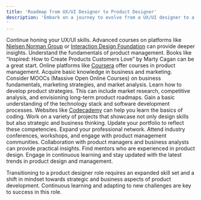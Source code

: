 ```yaml
---
title: 'Roadmap from UX/UI Designer to Product Designer'
description: 'Embark on a journey to evolve from a UX/UI designer to a proficient Product Designer.
'
---
```


<Steps>
  <Step title="Deepen UX/UI Design Expertise">
    Continue honing your UX/UI skills. Advanced courses on platforms like <a href="https://www.nngroup.com/" target="_blank">Nielsen Norman Group</a> or <a href="https://www.interaction-design.org/" target="_blank">Interaction Design Foundation</a> can provide deeper insights.
  </Step>

  <Step title="Learn About Product Management">
    Understand the fundamentals of product management. Books like “Inspired: How to Create Products Customers Love” by Marty Cagan can be a great start. Online platforms like <a href="https://www.coursera.org/" target="_blank">Coursera</a> offer courses in product management.
  </Step>

  <Step title="Understand Business and Marketing">
    Acquire basic knowledge in business and marketing. Consider MOOCs (Massive Open Online Courses) on business fundamentals, marketing strategies, and market analysis.
  </Step>

  <Step title="Develop Strategic Thinking Skills">
    Learn how to develop product strategies. This can include market research, competitive analysis, and envisioning long-term product roadmaps.
  </Step>

  <Step title="Enhance Your Technical Knowledge">
    Gain a basic understanding of the technology stack and software development processes. Websites like <a href="https://www.codecademy.com/" target="_blank">Codecademy</a> can help you learn the basics of coding.
  </Step>

  <Step title="Build and Showcase a Diverse Portfolio">
    Work on a variety of projects that showcase not only design skills but also strategic and business thinking. Update your portfolio to reflect these competencies.
  </Step>

  <Step title="Network and Collaborate">
    Expand your professional network. Attend industry conferences, workshops, and engage with product management communities. Collaboration with product managers and business analysts can provide practical insights.
  </Step>

  <Step title="Seek Mentorship and Continuous Learning">
    Find mentors who are experienced in product design. Engage in continuous learning and stay updated with the latest trends in product design and management.
  </Step>
</Steps>

Transitioning to a product designer role requires an expanded skill set and a shift in mindset towards strategic and business aspects of product development. Continuous learning and adapting to new challenges are key to success in this role.